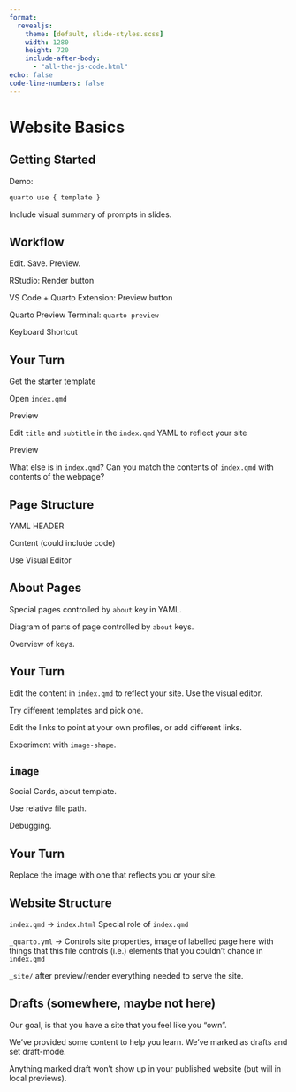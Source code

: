 ```yaml
---
format:
  revealjs: 
    theme: [default, slide-styles.scss]
    width: 1280
    height: 720
    include-after-body: 
      - "all-the-js-code.html"
echo: false
code-line-numbers: false
---
```


# Website Basics

## Getting Started

Demo:

``` .bash
quarto use { template }
```

Include visual summary of prompts in slides.

## Workflow

Edit. Save. Preview.

RStudio: Render button

VS Code + Quarto Extension: Preview button

Quarto Preview Terminal: `quarto preview`

Keyboard Shortcut

## Your Turn {.exercise}

Get the starter template

Open `index.qmd`

Preview

Edit `title` and `subtitle` in the `index.qmd` YAML to reflect your site

Preview

What else is in `index.qmd`? Can you match the contents of `index.qmd` with contents of the webpage?

## Page Structure

YAML HEADER 

Content (could include code) 

Use Visual Editor

## About Pages

Special pages controlled by `about` key in YAML.

Diagram of parts of page controlled by `about` keys.

Overview of keys.

## Your Turn {.exercise}

Edit the content in `index.qmd` to reflect your site. Use the visual editor.

Try different templates and pick one.

Edit the links to point at your own profiles, or add different links.

Experiment with `image-shape`.

## `image`

Social Cards, about template.

Use relative file path.

Debugging.

## Your Turn {.exercise}

Replace the image with one that reflects you or your site.

## Website Structure

`index.qmd` -\> `index.html` Special role of `index.qmd`

`_quarto.yml` -\> Controls site properties, image of labelled page here with things that this file controls (i.e.) elements that you couldn't chance in `index.qmd`

`_site/` after preview/render everything needed to serve the site.

## Drafts (somewhere, maybe not here)

Our goal, is that you have a site that you feel like you "own".

We've provided some content to help you learn. We've marked as drafts and set draft-mode. 

Anything marked draft won't show up in your published website (but will in local previews).

